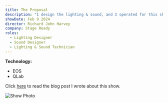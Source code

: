 ```yaml
---
title: The Proposal
description: "I design the lighting & sound, and I operated for this show"
showDate: Feb 9 2024
director: Richard John Harvey
company: Stage Ready
roles:
  - Lighting Designer
  - Sound Designer
  - Lighting & Sound Technician
---
```


**Technology:**

- EOS
- QLab

Click [here](/blog/the-proposal-2024) to read the blog post I wrote about this show.

![Show Photo](https://utfs.io/f/0bac56e7-46f9-45e1-99a4-eebb22fe96f5-a5k074.JPG)
